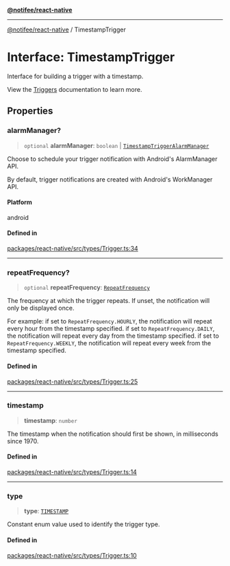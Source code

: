 [**@notifee/react-native**](react-native/reference/index)

***

[@notifee/react-native](react-native/reference/index) / TimestampTrigger

# Interface: TimestampTrigger

Interface for building a trigger with a timestamp.

View the [Triggers](/react-native/triggers) documentation to learn more.

## Properties

### alarmManager?

> `optional` **alarmManager**: `boolean` | [`TimestampTriggerAlarmManager`](react-native/reference/Interface.TimestampTriggerAlarmManager)

Choose to schedule your trigger notification with Android's AlarmManager API.

By default, trigger notifications are created with Android's WorkManager API.

#### Platform

android

#### Defined in

[packages/react-native/src/types/Trigger.ts:34](https://github.com/invertase/notifee/blob/main/packages/react-native/src/types/Trigger.ts#L34)

***

### repeatFrequency?

> `optional` **repeatFrequency**: [`RepeatFrequency`](react-native/reference/Enumeration.RepeatFrequency)

The frequency at which the trigger repeats.
If unset, the notification will only be displayed once.

For example:
if set to `RepeatFrequency.HOURLY`, the notification will repeat every hour from the timestamp specified.
if set to `RepeatFrequency.DAILY`, the notification will repeat every day from the timestamp specified.
if set to `RepeatFrequency.WEEKLY`, the notification will repeat every week from the timestamp specified.

#### Defined in

[packages/react-native/src/types/Trigger.ts:25](https://github.com/invertase/notifee/blob/main/packages/react-native/src/types/Trigger.ts#L25)

***

### timestamp

> **timestamp**: `number`

The timestamp when the notification should first be shown, in milliseconds since 1970.

#### Defined in

[packages/react-native/src/types/Trigger.ts:14](https://github.com/invertase/notifee/blob/main/packages/react-native/src/types/Trigger.ts#L14)

***

### type

> **type**: [`TIMESTAMP`](react-native/reference/Enumeration.TriggerType#timestamp)

Constant enum value used to identify the trigger type.

#### Defined in

[packages/react-native/src/types/Trigger.ts:10](https://github.com/invertase/notifee/blob/main/packages/react-native/src/types/Trigger.ts#L10)
